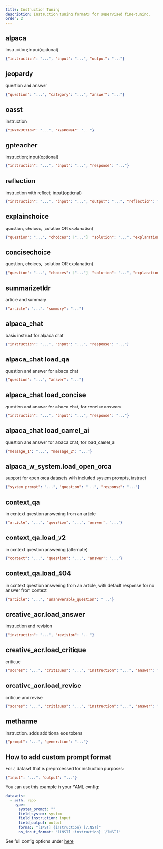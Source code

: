 ```yaml
---
title: Instruction Tuning
description: Instruction tuning formats for supervised fine-tuning.
order: 2
---
```


## alpaca

instruction; input(optional)

```.json
{"instruction": "...", "input": "...", "output": "..."}
```

## jeopardy

question and answer

```.json
{"question": "...", "category": "...", "answer": "..."}
```

## oasst

instruction

```.json
{"INSTRUCTION": "...", "RESPONSE": "..."}
```

## gpteacher

instruction; input(optional)

```.json
{"instruction": "...", "input": "...", "response": "..."}
```

## reflection

instruction with reflect; input(optional)

```.json
{"instruction": "...", "input": "...", "output": "...", "reflection": "...", "corrected": "..."}
```

## explainchoice

question, choices, (solution OR explanation)

```.json
{"question": "...", "choices": ["..."], "solution": "...", "explanation": "..."}
```

## concisechoice

question, choices, (solution OR explanation)

```.json
{"question": "...", "choices": ["..."], "solution": "...", "explanation": "..."}
```

## summarizetldr

article and summary

```.json
{"article": "...", "summary": "..."}
```

## alpaca_chat

basic instruct for alpaca chat

```.json
{"instruction": "...", "input": "...", "response": "..."}
```

## alpaca_chat.load_qa

question and answer for alpaca chat

```.json
{"question": "...", "answer": "..."}
```

## alpaca_chat.load_concise

question and answer for alpaca chat, for concise answers

```.json
{"instruction": "...", "input": "...", "response": "..."}
```

## alpaca_chat.load_camel_ai

question and answer for alpaca chat, for load_camel_ai

```.json
{"message_1": "...", "message_2": "..."}
```

## alpaca_w_system.load_open_orca

support for open orca datasets with included system prompts, instruct

```.json
{"system_prompt": "...", "question": "...", "response": "..."}
```

## context_qa

in context question answering from an article

```.json
{"article": "...", "question": "...", "answer": "..."}
```

## context_qa.load_v2

in context question answering (alternate)

```.json
{"context": "...", "question": "...", "answer": "..."}
```

## context_qa.load_404

in context question answering from an article, with default response for no answer from context

```.json
{"article": "...", "unanswerable_question": "..."}
```

## creative_acr.load_answer

instruction and revision

```.json
{"instruction": "...", "revision": "..."}
```

## creative_acr.load_critique

critique

```.json
{"scores": "...", "critiques": "...", "instruction": "...", "answer": "..."}
```

## creative_acr.load_revise

critique and revise

```.json
{"scores": "...", "critiques": "...", "instruction": "...", "answer": "...", "revision": "..."}
```

## metharme

instruction, adds additional eos tokens

```.json
{"prompt": "...", "generation": "..."}
```

## How to add custom prompt format

For a dataset that is preprocessed for instruction purposes:

```.json
{"input": "...", "output": "..."}
```

You can use this example in your YAML config:

```.yaml
datasets:
  - path: repo
    type:
      system_prompt: ""
      field_system: system
      field_instruction: input
      field_output: output
      format: "[INST] {instruction} [/INST]"
      no_input_format: "[INST] {instruction} [/INST]"
```

See full config options under [here](../config-reference.qmd).

